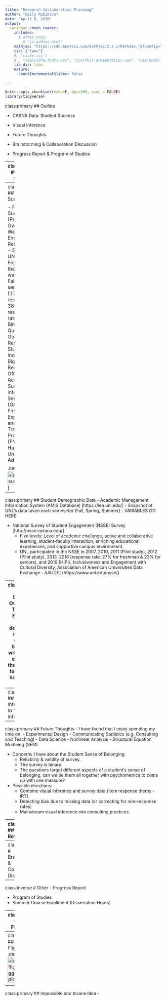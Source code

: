 ```yaml
---
title: "Research Collaboration Planning"
author: "Emily Robinson"
date: "April 8, 2020"
output:
  xaringan::moon_reader:
    includes:
      # after_body:
        # "js-addins.html"
    mathjax: "https://cdn.bootcss.com/mathjax/2.7.1/MathJax.js?config=TeX-MML-AM_HTMLorMML"
    css: ["tamu"]
    #, "csafe.css"]
    # , "css/csafe-fonts.css", "css/this-presentation.css", "css/modal.css"]
    lib_dir: libs
    nature:
      countIncrementalSlides: false

---
```



```r
knitr::opts_chunk$set(echo=F, dpi=300, eval = FALSE)
library(tidyverse)
```

class:primary
## Outline

- CASNR Data: Student Success

- Visual Inference

- Future Thoughts

- Brainstorming & Collaboration Discussion

- Progress Report & Program of Studies

---
class:primary
## Student Success

- Met with Dr. Tiffany Heng-Moss (Dean of CASNR)

- Sense of Belonging:
  - Sense of belonging: A sense of belonging is “a basic human need and motivation, sufficient to influence behavior. In terms of college, sense of belonging refers to students’ perceived social support on campus, a feeling or sensation of connectedness, the experience of mattering or feeling cared about, accepted, respected, valued by, and important to the group (e.g., campus community) or others on campus (e.g., faculty, peers).” (Strayhorn, 2012, p. 3)
  - There are many reasons that sense of belonging matters within higher education. Two key areas are retention and persistence and mental health.
  - Do first-year students experience peer belonging and institutional acceptance differently by socio-demographic student characteristics (race or ethnicity, parental education, or gender)?
  - Are students’ sense of peer belonging and institutional acceptance positively accepted by first-year participation in HIPs (research with faculty, service learning, learning community, and student leadership)?
  
- Matriculation Success (i.e. time to graduation)

- Retention Rates

---
class:primary
## P.O.W.E.R Survey

- P.O.W.E.R Survey (Purpose, Ownership, Wellness, Engagement, Relationships)
  - Sent to all UNL Freshman in the fourth week of the Fall 2019 semeseter (1788 responses, 38.3% response rate)
  - 11 Binary Questions 
  - Outreach to Res Life, Student Inolvement, Big Red Resilience, Office of Academic Success & intercultural Services (OASIS), First-Year Experience and Transition Programs (FYETP), Husker Hub, University Advising

.center[
  <img class="mw" src="images/POWERsurvey.png" width="100%" alt="power survey"/>
]
---
class:primary
## Student Demographic Data
- Academic Management Information System (AMIS Database) [https://iea.unl.edu/]
  - Snapshot of UNL's data taken each semeseter (Fall, Spring, Summer)
  - VARIABLES GO HERE
  
- National Survey of Student Engagement (NSSE) Survey [http://nsse.indiana.edu/]
  - Five levels: Level of academic challenge, active and collaborative learning, student-faculty interaction, enriching educational experiences, and supportive campus environment.
  - UNL participated in the NSSE in 2007, 2010, 2011 (Pilot study), 2012 (Pilot study), 2013, 2016 [response rate: 27% for freshman & 23% for seniors), and 2019 [HIP’s, Inclusiveness and Engagement with Cultural Diversity, Association of American Universities Data Exchange - AAUDE] (https://www.unl.edu/nsse/) 

---
class:primary
## Past Studies & Overarching Themes
- Strayhorn (2012) developed a model for sense of belonging within higher education that is similar to Maslow’s hierarchy of needs.

- Astin’s (1991) input-environment-outcome (I-E-O) model: inputs should describe qualities of the student prior to being exposed to the college environment and exposure to the environment is known to precede the assessment of the outcome performance.
- A students’ sense of belonging declines over the course of an academic year.
- Race / Ethnicity are important predictors.
- First Generation students are impacted.
- Student involvement / High Impact Practices.

---
class:primary
## Introduction to Visual Inference

---
class:primary
## Future Thoughts
- I have found that I enjoy spending my time on:
  - Experimental Design
  - Communicating Statistics (e.g. Consulting and Teaching)
  - Data Science
  - Nonlinear Analysis
  - Structural Equation Modleing (SEM)
  
- Concerns I have about the Student Sense of Belonging:
  - Reliability & validity of survey.
  - The survey is binary.
  - The questions target different aspects of a student's sense of belonging, can we tie them all together with psychometrics to come up with one measure?
  
- Possible directions:
  - Combine visual inference and survey data (item response theroy - IRT).
  - Detecting bias due to missing data (or correcting for non-response rates)
  - Mainstream visual inference into consulting practices.

---
class:primary
## References

.small[
- Ribera, A. K., Miller, A. L., & Dumford, A. D. (2017). Sense of Peer Belonging and Institutional Acceptance in the First Year: The Role of High-Impact Practices. Journal of College Student Development, 58(4), 545–563. doi:10.1353/csd.2017.0042
- Krause, K.-L., & Coates, H. (2008, October 5). Students' engagement in first‐year university. Retrieved from https://www.tandfonline.com/doi/full/10.1080/02602930701698892 
]

---
class:inverse
# Brainstorming & Collaboration Discussion

---
class:inverse
# Other
- Progress Report

- Program of Studies
- Summer Course Enrollment (Dissertation Hours)

---
class:primary
## Moth Flight Data

<img class="mw" src="images/flightPatternPercent.png" width="100%" alt="moth flight ggridge plot"/>

---
class:primary
## Moth Flight Data
.center[
<img class="mw" src="images/mothflightPathDiagram.png" width="80%" alt="moth flight ggridge plot"/>
]


---
class:primary
## Impossible and Insane Idea
- 
